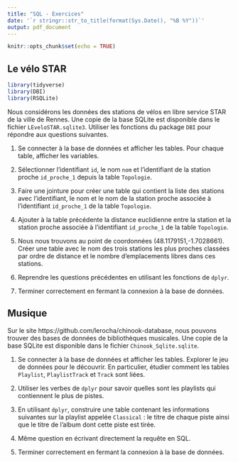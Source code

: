 ```yaml
---
title: "SQL - Exercices"
date: '`r stringr::str_to_title(format(Sys.Date(), "%B %Y"))`'
output: pdf_document
---
```


```r
knitr::opts_chunk$set(echo = TRUE)
```

## Le vélo STAR

```r
library(tidyverse)
library(DBI)
library(RSQLite)
```


Nous considérons les données des stations de vélos en libre service STAR de la ville de Rennes. Une copie de la base SQLite est disponible dans le fichier `LEveloSTAR.sqlite3`. Utiliser les fonctions du package `DBI` pour répondre aux questions suivantes.

1. Se connecter à la base de données et afficher les tables. Pour chaque table, afficher les variables.


2. Sélectionner l'identifiant `id`, le nom `nom` et l'identifiant de la station proche `id_proche_1` depuis la table `Topologie`.


3. Faire une jointure pour créer une table qui contient la liste des stations avec l'identifiant, le nom et le nom de la station proche associée à l'identifiant `id_proche_1` de la table `Topologie`.





4. Ajouter à la table précédente la distance euclidienne entre la station et la station proche associée à l'identifiant `id_proche_1` de la table `Topologie`.





5. Nous nous trouvons au point de coordonnées (48.1179151,-1.7028661). Créer une table avec le nom des trois stations les plus proches classées par ordre de distance et le nombre d'emplacements libres dans ces stations.

6. Reprendre les questions précédentes en utilisant les fonctions de `dplyr`.

7. Terminer correctement en fermant la connexion à la base de données.

## Musique

Sur le site https://github.com/lerocha/chinook-database, nous pouvons trouver des bases de données de bibliothèques musicales. Une copie de la base SQLite est disponible dans le fichier `Chinook_Sqlite.sqlite`.

1. Se connecter à la base de données et afficher les tables. Explorer le jeu de données pour le découvrir. En particulier, étudier comment les tables `Playlist`, `PlaylistTrack` et `Track` sont liées.

2. Utiliser les verbes de `dplyr` pour savoir quelles sont les playlists qui contiennent le plus de pistes.

3. En utilisant `dplyr`, construire une table contenant les informations suivantes sur la playlist appelée `Classical` : le titre de chaque piste ainsi que le titre de l’album dont cette piste est tirée.

4. Même question en écrivant directement la requête en SQL.

5. Terminer correctement en fermant la connexion à la base de données.
